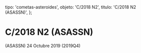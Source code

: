 
  tipo: 'cometas-asteroides',
  objeto: 'C/2018 N2',
  titulo: 'C/2018 N2 (ASASSN)',
};

# C/2018 N2 (ASASSN)

<Imagen
  src="registro/c2018-n2_20191024_1_2018n2_20191124_i88.jpg"
  fecha="20191024"
/>

 (ASASSN) 24 Octubre 2019
(2019Q4)